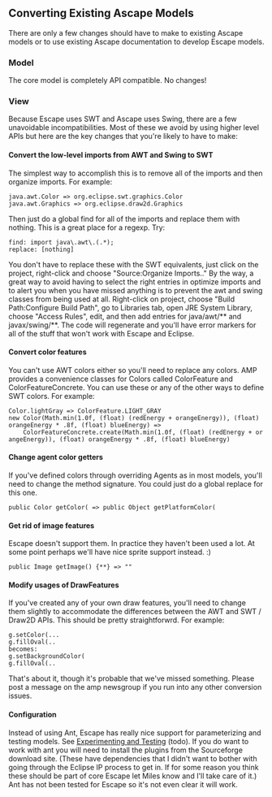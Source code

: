
==Converting Existing Ascape Models==

There are only a few changes should have to make to existing Ascape models or to use existing Ascape documentation to develop Escape models.

===Model===

The core model is completely API compatible. No changes!

===View===

Because Escape uses SWT and Ascape uses Swing, there are a few unavoidable incompatibilities. Most of these we avoid by using higher level APIs but here are the key changes that you're likely to have to make:

====Convert the low-level imports from AWT and Swing to SWT====
The simplest way to accomplish this is to remove all of the imports and then organize imports. For example:
 java.awt.Color => org.eclipse.swt.graphics.Color
 java.awt.Graphics => org.eclipse.draw2d.Graphics
Then just do a global find for all of the imports and replace them with nothing. This is a great place for a regexp. Try:
 find: import java\.awt\.(.*);
 replace: [nothing]
You don't have to replace these with the SWT equivalents, just click on the project, right-click and choose "Source:Organize Imports.."
By the way, a great way to avoid having to select the right entries in optimize imports and to alert you when you have missed anything is to prevent the awt and swing classes from being used at all. Right-click on project, choose "Build Path:Configure Build Path", go to Libraries tab, open JRE System Library, choose "Access Rules", edit, and then add entries for java/awt/** and javax/swing/**. The code will regenerate and you'll have error markers for all of the stuff that won't work with Escape and Eclipse.
====Convert color features====
You can't use AWT colors either so you'll need to replace any colors. AMP provides a convenience classes for Colors called ColorFeature and ColorFeatureConcrete. You can use these or any of the other ways to define SWT colors. For example:
 Color.lightGray => ColorFeature.LIGHT_GRAY
 new Color(Math.min(1.0f, (float) (redEnergy + orangeEnergy)), (float) orangeEnergy * .8f, (float) blueEnergy) => 
     ColorFeatureConcrete.create(Math.min(1.0f, (float) (redEnergy + orangeEnergy)), (float) orangeEnergy * .8f, (float) blueEnergy)
====Change agent color getters====
If you've defined colors through overriding Agents as in most models, you'll need to change the method signature. You could just do a global replace for this one.
 public Color getColor( => public Object getPlatformColor(
====Get rid of image features====
Escape doesn't support them. In practice they haven't been used a lot. At some point perhaps we'll have nice sprite support instead. :)
 public Image getImage() {**} => ""
====Modify usages of DrawFeatures====
If you've created any of your own draw features, you'll need to change them slightly to accommodate the differences between the AWT and SWT / Draw2D APIs. This should be pretty straightforwrd. For example:
 g.setColor(...
 g.fillOval(..
 becomes:
 g.setBackgroundColor(
 g.fillOval(..

That's about it, though it's probable that we've missed something. Please post a message on the amp newsgroup if you run into any other conversion issues.

====Configuration====

Instead of using Ant, Escape has really nice support for parameterizing and testing models. See [[Experimenting and Testing]] (todo). If you do want to work with ant you will need to install the plugins from the Sourceforge download site. (These have dependencies that I didn't want to bother with going through the Eclipse IP process to get in. If for some reason you think these should be part of core Escape let Miles know and I'll take care of it.) Ant has not been tested for Escape so it's not even clear it will work.
